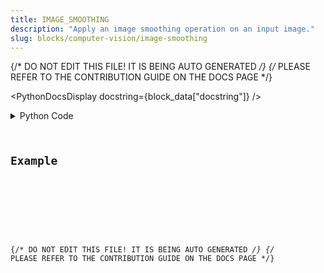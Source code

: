 ```yaml
---
title: IMAGE_SMOOTHING
description: "Apply an image smoothing operation on an input image."
slug: blocks/computer-vision/image-smoothing
---
```


{/* DO NOT EDIT THIS FILE! IT IS BEING AUTO GENERATED */}
{/* PLEASE REFER TO THE CONTRIBUTION GUIDE ON THE DOCS PAGE */}


<PythonDocsDisplay docstring={block_data["docstring"]} />
<details>
<summary>Python Code</summary>



<Code code={pythonCode} lang="py" wrap theme="dracula" />

[Find this Flojoy Block on GitHub](https://github.com/flojoy-ai/blocks/blob/main/blocks/COMPUTER_VISION/IMAGE_SMOOTHING/IMAGE_SMOOTHING.py)

</details>

## Example


<GetHelpWidget />


<AppDisplay app={app} blockName="IMAGE_SMOOTHING" client:visible />


<Example />

{/* DO NOT EDIT THIS FILE! IT IS BEING AUTO GENERATED */}
{/* PLEASE REFER TO THE CONTRIBUTION GUIDE ON THE DOCS PAGE */}
